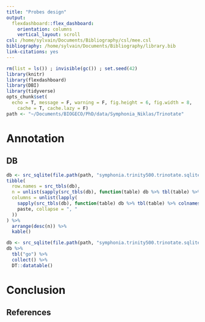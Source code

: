 ```yaml
---
title: "Probes design"
output: 
  flexdashboard::flex_dashboard:
    orientation: columns
    vertical_layout: scroll
csl: /home/sylvain/Documents/Bibliography/csl/mee.csl
bibliography: /home/sylvain/Documents/Bibliography/library.bib
link-citations: yes
---
```


```r
rm(list = ls()) ; invisible(gc()) ; set.seed(42)
library(knitr)
library(flexdashboard)
library(DBI)
library(tidyverse)
opts_chunk$set(
  echo = T, message = F, warning = F, fig.height = 6, fig.width = 8,
    cache = T, cache.lazy = F)
path <- "~/Documents/BIOGECO/PhD/data/Symphonia_Niklas/Trinotate"
```

# Annotation

## DB

```r
db <- src_sqlite(file.path(path, "symphonia.trinity500.trinotate.sqlite"))
tibble(
  row.names = src_tbls(db),
  n = unlist(sapply(src_tbls(db), function(table) db %>% tbl(table) %>% count() %>% collect())),
  columns = unlist(lapply(
    sapply(src_tbls(db), function(table) db %>% tbl(table) %>% colnames()),
    paste, collapse = ", "
  ))
) %>% 
  arrange(desc(n)) %>% 
  kable()
```

```r
db <- src_sqlite(file.path(path, "symphonia.trinity500.trinotate.sqlite"))
db %>% 
  tbl("go") %>% 
  collect() %>% 
  DT::datatable()
```

# Conclusion

## References